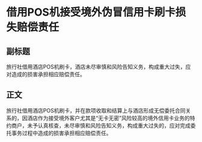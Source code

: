 # 借用POS机接受境外伪冒信用卡刷卡损失赔偿责任
## 副标题
旅行社借用酒店POS机刷卡，酒店未尽审慎和风险告知义务，构成重大过失，应对造成的损害承担相应赔偿责任。
## 正文
旅行社借用酒店POS机刷卡，并在款项收取和结算上与酒店形成无偿委托合同关系的，因酒店作为接受境外客户尤其是“无卡无密”风险较高的境外信用卡业务的特约商户，未予认真核查，未尽审慎和风险告知义务，构成重大过失的，应对完成委托事务过程中造成的损害承担相应赔偿责任。